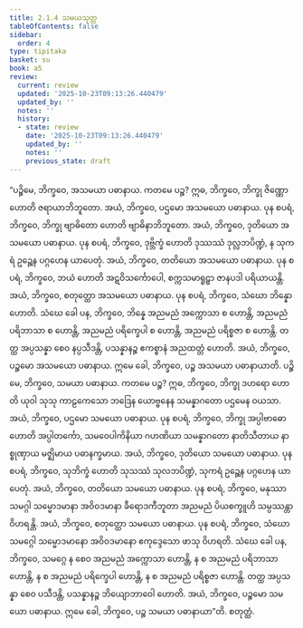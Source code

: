 ```yaml
---
title: 2.1.4 သမယသုတ္တ
tableOfContents: false
sidebar:
  order: 4
type: tipitaka
basket: su
book: a5
review:
  current: review
  updated: '2025-10-23T09:13:26.440479'
  updated_by: ''
  notes: ''
  history:
  - state: review
    date: '2025-10-23T09:13:26.440479'
    updated_by: ''
    notes: ''
    previous_state: draft
---
```



<ReviewStatus review={frontmatter.review} showDetails={true} />

<HypothesisAnnotation frontmatter={frontmatter} />

<DynamicBreadcrumb />

<Division number="54" book="a5" e="ch" v="16" p="58">

<Paragraph number="330" book="a5">
“ပဉ္စိမေ, ဘိက္ခဝေ, အသမယာ ပဓာနာယ. ကတမေ ပဉ္စ? ဣဓ, ဘိက္ခဝေ, ဘိက္ခု ဇိဏ္ဏော ဟောတိ ဇရာယာဘိဘူတော. အယံ, ဘိက္ခဝေ, ပဌမော အသမယော ပဓာနာယ.
</Paragraph>

<Paragraph number="331" book="a5">
ပုန စပရံ, ဘိက္ခဝေ, ဘိက္ခု ဗျာဓိတော ဟောတိ ဗျာဓိနာဘိဘူတော. အယံ, ဘိက္ခဝေ, ဒုတိယော အသမယော ပဓာနာယ.
</Paragraph>

<Paragraph number="332" book="a5">
ပုန စပရံ, ဘိက္ခဝေ, ဒုဗ္ဘိက္ခံ ဟောတိ ဒုဿဿံ ဒုလ္လဘပိဏ္ဍံ, န သုကရံ ဥဉ္ဆေန ပဂ္ဂဟေန ယာပေတုံ. အယံ, ဘိက္ခဝေ, တတိယော အသမယော ပဓာနာယ.
</Paragraph>

<Paragraph number="333" book="a5">
ပုန စပရံ, ဘိက္ခဝေ, ဘယံ ဟောတိ အဋဝိသင်္ကောပေါ, စက္ကသမာရူဠှာ ဇာနပဒါ ပရိယာယန္တိ. အယံ, ဘိက္ခဝေ, စတုတ္ထော အသမယော ပဓာနာယ.
</Paragraph>

<Paragraph number="334" book="a5">
ပုန စပရံ, ဘိက္ခဝေ, သံဃော ဘိန္နော ဟောတိ. သံဃေ ခေါ ပန, ဘိက္ခဝေ, ဘိန္နေ အညမညံ အက္ကောသာ စ ဟောန္တိ, အညမညံ ပရိဘာသာ စ ဟောန္တိ, အညမညံ ပရိက္ခေပါ စ ဟောန္တိ, အညမညံ ပရိစ္စဇာ စ ဟောန္တိ. တတ္ထ အပ္ပသန္နာ စေဝ နပ္ပသီဒန္တိ, ပသန္နာနဉ္စ ဧကစ္စာနံ အညထတ္တံ ဟောတိ. အယံ, ဘိက္ခဝေ, ပဉ္စမော အသမယော ပဓာနာယ. ဣမေ ခေါ, ဘိက္ခဝေ, ပဉ္စ အသမယာ ပဓာနာယာတိ.
</Paragraph>

<Paragraph number="335" book="a5">
ပဉ္စိမေ, ဘိက္ခဝေ, သမယာ ပဓာနာယ. ကတမေ ပဉ္စ? ဣဓ, ဘိက္ခဝေ, ဘိက္ခု ဒဟရော ဟောတိ ယုဝါ သုသု ကာဠကေသော ဘဒြေန ယောဗ္ဗနေန သမန္နာဂတော ပဌမေန ဝယသာ. အယံ, ဘိက္ခဝေ, ပဌမော သမယော ပဓာနာယ.
</Paragraph>

<Paragraph number="336" book="a5">
ပုန စပရံ, ဘိက္ခဝေ, ဘိက္ခု အပ္ပါဗာဓော ဟောတိ အပ္ပါတင်္ကော, သမဝေပါကိနိယာ ဂဟဏိယာ သမန္နာဂတော နာတိသီတာယ နာစ္စုဏှာယ မဇ္ဈိမာယ ပဓာနက္ခမာယ. အယံ, ဘိက္ခဝေ, ဒုတိယော သမယော ပဓာနာယ.
</Paragraph>

<Paragraph number="337" book="a5">
ပုန စပရံ, ဘိက္ခဝေ, သုဘိက္ခံ ဟောတိ သုသဿံ သုလဘပိဏ္ဍံ, သုကရံ ဥဉ္ဆေန ပဂ္ဂဟေန ယာပေတုံ. အယံ, ဘိက္ခဝေ, တတိယော သမယော ပဓာနာယ.
</Paragraph>

<Paragraph number="338" book="a5">
ပုန စပရံ, ဘိက္ခဝေ, မနုဿာ သမဂ္ဂါ သမ္မောဒမာနာ အဝိဝဒမာနာ ခီရောဒကီဘူတာ အညမညံ ပိယစက္ခူဟိ သမ္ပဿန္တာ ဝိဟရန္တိ. အယံ, ဘိက္ခဝေ, စတုတ္ထော သမယော ပဓာနာယ.
</Paragraph>

<Paragraph number="339" book="a5">
ပုန စပရံ, ဘိက္ခဝေ, သံဃော သမဂ္ဂေါ သမ္မောဒမာနော အဝိဝဒမာနော ဧကုဒ္ဒေသော ဖာသု ဝိဟရတိ. သံဃေ ခေါ ပန, ဘိက္ခဝေ, သမဂ္ဂေ န စေဝ အညမညံ အက္ကောသာ ဟောန္တိ, န စ အညမညံ ပရိဘာသာ ဟောန္တိ, န စ အညမညံ ပရိက္ခေပါ ဟောန္တိ, န စ အညမညံ ပရိစ္စဇာ ဟောန္တိ. တတ္ထ အပ္ပသန္နာ စေဝ ပသီဒန္တိ, ပသန္နာနဉ္စ ဘိယျောဘာဝေါ ဟောတိ. အယံ, ဘိက္ခဝေ, ပဉ္စမော သမယော ပဓာနာယ. ဣမေ ခေါ, ဘိက္ခဝေ, ပဉ္စ သမယာ ပဓာနာယာ”တိ.

</Paragraph>
</Division>

<Paragraph number="340" type="center" book="a5">
စတုတ္ထံ.
</Paragraph>